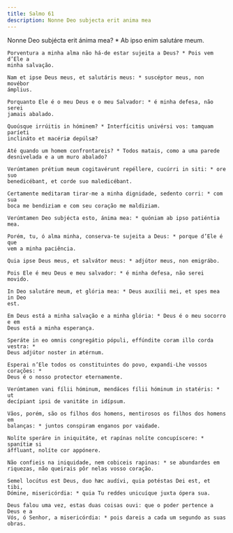 ```yaml
---
title: Salmo 61
description: Nonne Deo subjecta erit anima mea
---
```


<div class="side-by-side not-content">

Nonne Deo subjécta erit ánima mea? * Ab ipso enim salutáre meum.

    Porventura a minha alma não há-de estar sujeita a Deus? * Pois vem d’Ele a
    minha salvação.

    Nam et ipse Deus meus, et salutáris meus: * suscéptor meus, non movébor
    ámplius.

    Porquanto Ele é o meu Deus e o meu Salvador: * é minha defesa, não serei
    jamais abalado.

    Quoúsque irrúitis in hóminem? * Interfícitis univérsi vos: tamquam paríeti
    inclináto et macériæ depúlsæ?

    Até quando um homem confrontareis? * Todos matais, como a uma parede
    desnivelada e a um muro abalado?

    Verúmtamen prétium meum cogitavérunt repéllere, cucúrri in siti: * ore suo
    benedicébant, et corde suo maledicébant.

    Certamente meditaram tirar-me a minha dignidade, sedento corri: * com sua
    boca me bendiziam e com seu coração me maldiziam.

    Verúmtamen Deo subjécta esto, ánima mea: * quóniam ab ipso patiéntia mea.

    Porém, tu, ó alma minha, conserva-te sujeita a Deus: * porque d’Ele é que
    vem a minha paciência.

    Quia ipse Deus meus, et salvátor meus: * adjútor meus, non emigrábo.

    Pois Ele é meu Deus e meu salvador: * é minha defesa, não serei movido.

    In Deo salutáre meum, et glória mea: * Deus auxílii mei, et spes mea in Deo
    est.

    Em Deus está a minha salvação e a minha glória: * Deus é o meu socorro e em
    Deus está a minha esperança.

    Speráte in eo omnis congregátio pópuli, effúndite coram illo corda vestra: *
    Deus adjútor noster in ætérnum.

    Esperai n’Ele todos os constituintes do povo, expandi-Lhe vossos corações: *
    Deus é o nosso protector eternamente.

    Verúmtamen vani fílii hóminum, mendáces fílii hóminum in statéris: * ut
    decípiant ipsi de vanitáte in idípsum.

    Vãos, porém, são os filhos dos homens, mentirosos os filhos dos homens em
    balanças: * juntos conspiram enganos por vaidade.

    Nolíte speráre in iniquitáte, et rapínas nolíte concupíscere: * spanítiæ si
    áffluant, nolíte cor appónere.

    Não confieis na iniquidade, nem cobiceis rapinas: * se abundardes em
    riquezas, não queirais pôr nelas vosso coração.

    Semel locútus est Deus, duo hæc audívi, quia potéstas Dei est, et tibi,
    Dómine, misericórdia: * quia Tu reddes unicuíque juxta ópera sua.

    Deus falou uma vez, estas duas coisas ouvi: que o poder pertence a Deus e a
    Vós, ó Senhor, a misericórdia: * pois dareis a cada um segundo as suas
    obras.

</div>
